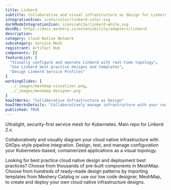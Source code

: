 ```yaml
---
title: Linkerd
subtitle: Collaborative and visual infrastructure as design for Linkerd
integrationIcon: icons/color/linkerd-color.svg
darkModeIntegrationIcon: icons/white/linkerd-white.svg
docURL: https://docs.meshery.io/extensibility/adapters/linkerd
description: 
category: Cloud Native Network
subcategory: Service Mesh
registrant: Artifact Hub
components: []
featureList: [
  "Visually configure and operate Linkerd with real-time topology",
  "Use Linkerd best practice designs and templates",
  "Design Linkerd Service Profiles"
]
workingSlides: [
  ../_images/meshmap-visualizer.png,
  ../_images/meshmap-designer.png
]
howItWorks: "Collaborative Infrastructure as Design"
howItWorksDetails: "Collaboratively manage infrastructure with your coworkers synchronously sharing the same designs."
published: TRUE
---
```

<p>
Ultralight, security-first service mesh for Kubernetes. Main repo for Linkerd 2.x.
</p>
<p>
    Collaboratively and visually diagram your cloud native infrastructure with GitOps-style pipeline integration. Design, test, and manage configuration your Kubernetes-based, containerized applications as a visual topology.
</p>
<p>
    Looking for best practice cloud native design and deployment best practices? Choose from thousands of pre-built components in MeshMap. Choose from hundreds of ready-made design patterns by importing templates from Meshery Catalog or use our low code designer, MeshMap, to create and deploy your own cloud native infrastructure designs.
</p>

